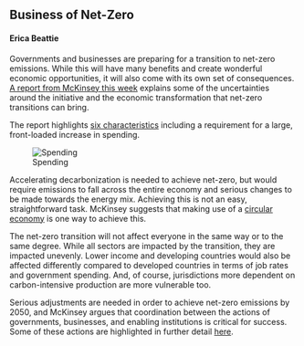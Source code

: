 ## Business of Net-Zero
#### Erica Beattie

Governments and businesses are preparing for a transition to net-zero emissions. While this will have many benefits and create wonderful economic opportunities, it  will also come with its own set of consequences. [A report from McKinsey this week](https://www.mckinsey.com/business-functions/sustainability/our-insights/the-net-zero-transition-what-it-would-cost-what-it-could-bring) explains some of the uncertainties around the initiative and the economic transformation that net-zero transitions can bring.

The report highlights [six characteristics](https://www.mckinsey.com/business-functions/sustainability/our-insights/six-characteristics-define-the-net-zero-transition) including a requirement for a large, front-loaded increase in spending.

![Spending](https://www.mckinsey.com/~/media/mckinsey/business%20functions/sustainability/our%20insights/the%20net%20zero%20transition%20what%20it%20would%20cost%20what%20it%20could%20bring/landing%20page%20gifs/ex1-trimmed-shrunk-timed.gif)

Accelerating decarbonization is needed to achieve net-zero, but would require emissions to fall across the entire economy and serious changes to be made towards the energy mix. Achieving this is not an easy, straightforward task. McKinsey suggests that making use of a [circular economy](https://www.mckinsey.com/business-functions/sustainability/our-insights/mapping-the-benefits-of-a-circular-economy) is one way to achieve this.

The net-zero transition will not affect everyone in the same way or to the same degree. While all sectors are impacted by the transition, they are impacted unevenly. Lower income and developing countries would also be affected differently compared to developed countries in terms of job rates and government spending. And, of course, jurisdictions more dependent on carbon-intensive production are more vulnerable too.

Serious adjustments are needed in order to achieve net-zero emissions by 2050, and McKinsey argues that coordination between the actions of governments, businesses, and enabling institutions is critical for success. Some of these actions are highlighted in further detail [here](https://www.mckinsey.com/business-functions/sustainability/our-insights/managing-the-net-zero-transition-actions-for-stakeholders).